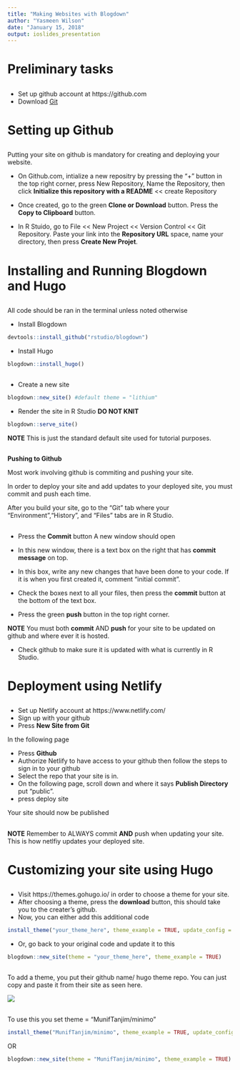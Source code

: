 ```yaml
---
title: "Making Websites with Blogdown"
author: "Yasmeen Wilson"
date: "January 15, 2018"
output: ioslides_presentation
---
```


# Preliminary tasks

##
- Set up github account at https://github.com
- Download [Git](https://git-scm.com/) 


# Setting up Github

##

Putting your site on github is mandatory for creating and deploying your website.

- On Github.com, intialize a new repositry by pressing the "+" button in the top right corner, press New Repository, Name the Repository, then click **Initialize this repository with a README** << create Repository

- Once created, go to the green **Clone or Download** button. Press the **Copy to Clipboard** button.

- In R Stuido, go to File << New Project << Version Control << Git Repository. Paste your link into the **Repository URL** space, name your directory, then press **Create New Projet**.

# Installing and Running Blogdown and Hugo

##

All code should be ran in the terminal unless noted otherwise

- Install Blogdown
```r
devtools::install_github("rstudio/blogdown")
```

- Install Hugo
```r
blogdown::install_hugo()
```


## 

- Create a new site 
```r
blogdown::new_site() #default theme = "lithium"
```

- Render the site in R Studio **DO NOT KNIT**
```r
blogdown::serve_site() 
```

**NOTE** This is just the standard default site used for tutorial purposes.

##

**Pushing to Github**

Most work involving github is commiting and pushing your site. 

In order to deploy your site and add updates to your deployed site, you must commit and push each time.

After you build your site, go to the "Git" tab where your "Environment","History", and "Files" tabs are in R Studio.

##
- Press the **Commit** button
A new window should open

- In this new window, there is a text box on the right that has **commit message** on top. 
- In this box, write any new changes that have been done to your code. If it is when you first created it,
comment "initial commit".
- Check the boxes next to all your files, then press the **commit** button at the bottom of the text box.
- Press the green **push** button in the top right corner.

**NOTE** You must both **commit** AND **push** for your site to be updated on github and where ever it is hosted.

- Check github to make sure it is updated with what is currently in R Studio.


# Deployment using Netlify

##

- Set up Netlify account at https://www.netlify.com/
- Sign up with your github
- Press **New Site from Git**

In the following page

- Press **Github**
- Authorize Netlify to have access to your github then follow the steps to sign in to your github
- Select the repo that your site is in.
- On the following page, scroll down and where it says **Publish Directory** put "public".
- press deploy site

Your site should now be published

##
**NOTE** Remember to ALWAYS commit **AND** push when updating your site. This is how netlfiy updates your deployed site.

# Customizing your site using Hugo

##

- Visit https://themes.gohugo.io/ in order to choose a theme for your site.
- After choosing a theme, press the **download** button, this should take you to the creater's github.
- Now, you can either add this additional code 
```r
install_theme("your_theme_here", theme_example = TRUE, update_config = TRUE)
```
- Or, go back to your original code and update it to this
```r
blogdown::new_site(theme = "your_theme_here", theme_example = TRUE)
```

##

To add a theme, you put their github name/ hugo theme repo.
You can just copy and paste it from their site as seen here.

![](https://i.imgur.com/0gxwNsd.png)

##
To use this you set theme = "MunifTanjim/minimo"

```r
install_theme("MunifTanjim/minimo", theme_example = TRUE, update_config = TRUE)
```
OR
```r
blogdown::new_site(theme = "MunifTanjim/minimo", theme_example = TRUE)

```







